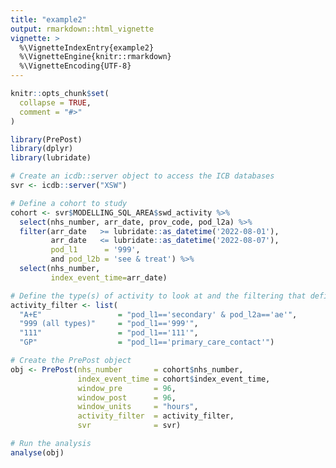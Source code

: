 ```yaml
---
title: "example2"
output: rmarkdown::html_vignette
vignette: >
  %\VignetteIndexEntry{example2}
  %\VignetteEngine{knitr::rmarkdown}
  %\VignetteEncoding{UTF-8}
---
```


```r
knitr::opts_chunk$set(
  collapse = TRUE,
  comment = "#>"
)
```

```r
library(PrePost)
library(dplyr)
library(lubridate)

# Create an icdb::server object to access the ICB databases
svr <- icdb::server("XSW")

# Define a cohort to study
cohort <- svr$MODELLING_SQL_AREA$swd_activity %>% 
  select(nhs_number, arr_date, prov_code, pod_l2a) %>% 
  filter(arr_date   >= lubridate::as_datetime('2022-08-01'), 
         arr_date   <= lubridate::as_datetime('2022-08-07'), 
         pod_l1      = '999', 
         and pod_l2b = 'see & treat') %>% 
  select(nhs_number,
         index_event_time=arr_date)

# Define the type(s) of activity to look at and the filtering that defines them
activity_filter <- list(
  "A+E"                 = "pod_l1=='secondary' & pod_l2a=='ae'",
  "999 (all types)"     = "pod_l1=='999'",
  "111"                 = "pod_l1=='111'",
  "GP"                  = "pod_l1=='primary_care_contact'")

# Create the PrePost object 
obj <- PrePost(nhs_number       = cohort$nhs_number,
               index_event_time = cohort$index_event_time,
               window_pre       = 96,
               window_post      = 96, 
               window_units     = "hours",
               activity_filter  = activity_filter,
               svr              = svr)

# Run the analysis
analyse(obj)
```
